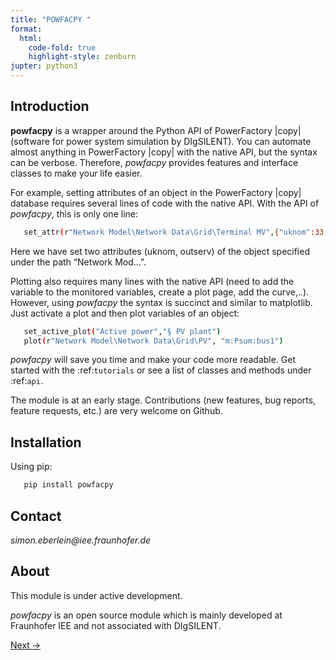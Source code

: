 ```yaml
---
title: "POWFACPY "
format:
  html:
    code-fold: true
    highlight-style: zenburn
jupter: python3
---
```


## Introduction 

**powfacpy** is a wrapper around the Python API of PowerFactory |copy| (software for power system simulation by DIgSILENT). 
You can automate almost anything in PowerFactory |copy| with the native API, but the syntax can be verbose. Therefore, 
*powfacpy* provides features and interface classes to make your life easier.

For example, setting attributes of an object in the PowerFactory |copy| database requires several lines of code with the 
native API. With the API of *powfacpy*, this is only one line:

```bash
   set_attr(r"Network Model\Network Data\Grid\Terminal MV",{"uknom":33,"outserv":0})
```
Here we have set two attributes (uknom, outserv) of the object specified under the path "Network Mod...".

Plotting also requires many lines with the native API (need to add the variable to the monitored variables, create a 
plot page, add the curve,..). However, using *powfacpy* the syntax is succinct and similar to matplotlib. Just activate 
a plot and then plot variables of an object:

```bash
   set_active_plot("Active power","§ PV plant")
   plot(r"Network Model\Network Data\Grid\PV", "m:Psum:bus1")
```
*powfacpy* will save you time and make your code more readable.
Get started with the :ref:`tutorials` or see a list of classes and methods under :ref:`api`.

The module is at an early stage. Contributions (new features, bug reports, feature requests, etc.) are very welcome on Github. 

## Installation

Using pip:

```bash
   pip install powfacpy
```
## Contact

*simon.eberlein@iee.fraunhofer.de*

## About

This module is under active development.

*powfacpy* is an open source module which is mainly developed at Fraunhofer IEE and not associated with DIgSILENT.

<div class="next-buttons">
[Next ->](tutorials.qmd)
</div>